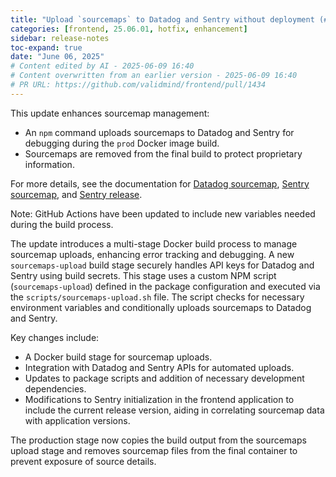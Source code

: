 ```yaml
---
title: "Upload `sourcemaps` to Datadog and Sentry without deployment (#1434)"
categories: [frontend, 25.06.01, hotfix, enhancement]
sidebar: release-notes
toc-expand: true
date: "June 06, 2025"
# Content edited by AI - 2025-06-09 16:40
# Content overwritten from an earlier version - 2025-06-09 16:40
# PR URL: https://github.com/validmind/frontend/pull/1434
---
```


This update enhances sourcemap management:

- An `npm` command uploads sourcemaps to Datadog and Sentry for debugging during the `prod` Docker image build.
- Sourcemaps are removed from the final build to protect proprietary information.

For more details, see the documentation for [Datadog sourcemap](https://docs.datadoghq.com/real_user_monitoring/guide/upload-javascript-source-maps/), [Sentry sourcemap](https://docs.sentry.io/platforms/javascript/sourcemaps/uploading/cli/), and [Sentry release](https://docs.sentry.io/cli/releases/).

Note: GitHub Actions have been updated to include new variables needed during the build process.

The update introduces a multi-stage Docker build process to manage sourcemap uploads, enhancing error tracking and debugging. A new `sourcemaps-upload` build stage securely handles API keys for Datadog and Sentry using build secrets. This stage uses a custom NPM script (`sourcemaps-upload`) defined in the package configuration and executed via the `scripts/sourcemaps-upload.sh` file. The script checks for necessary environment variables and conditionally uploads sourcemaps to Datadog and Sentry.

Key changes include:

- A Docker build stage for sourcemap uploads.
- Integration with Datadog and Sentry APIs for automated uploads.
- Updates to package scripts and addition of necessary development dependencies.
- Modifications to Sentry initialization in the frontend application to include the current release version, aiding in correlating sourcemap data with application versions.

The production stage now copies the build output from the sourcemaps upload stage and removes sourcemap files from the final container to prevent exposure of source details.

<!--- VALIDATION SUMMARY
Content Type: title
Validation Status: CHECK
Attempts: 7
Last Validation: 2025-06-09 16:40:01
Result: The edited content effectively clarifies the original message by removing the ticket number "[SC-10091]" and replacing the word "deploying" with "deployment," which is more concise. Additionally, the use of backticks around "sourcemaps" helps to emphasize the term, making it stand out as a technical...
Failure Patterns: {'formatting': 1}
Reedit Available: Yes
Reedit Message: The edited content effectively clarifies the original message by removing the ticket number "[SC-10091]" and replacing the word "deploying" with "deployment," which is more concise. Additionally, the ...
--->
